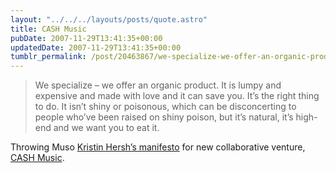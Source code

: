 ```yaml
---
layout: "../../../layouts/posts/quote.astro"
title: CASH Music
pubDate: 2007-11-29T13:41:35+00:00
updatedDate: 2007-11-29T13:41:35+00:00
tumblr_permalink: /post/20463867/we-specialize-we-offer-an-organic-product-it-is
---
```


> We specialize &ndash; we offer an organic product. It is lumpy and expensive and made with love and it can save you. It&rsquo;s the right thing to do. It isn&rsquo;t shiny or poisonous, which can be disconcerting to people who&rsquo;ve been raised on shiny poison, but it&rsquo;s natural, it&rsquo;s high-end and we want you to eat it.

Throwing Muso <a href="http://kristinhersh.cashmusic.org/features.php">Kristin Hersh&rsquo;s manifesto</a> for new collaborative venture, <a href="http://kristinhersh.cashmusic.org/">CASH Music</a>.

